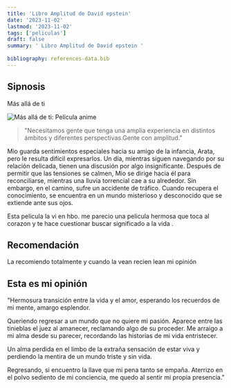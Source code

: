 ```yaml
---
title: 'Libro Amplitud de David epstein'
date: '2023-11-02'
lastmod: '2023-11-02'
tags: ['peliculas']
draft: false
summary: ' Libro Amplitud de David epstein '
 
bibliography: references-data.bib
---
```

 
## Sipnosis

Más allá de ti

![Más allá de ti: Película anime](/static/images/range.png)

> "Necesitamos gente que tenga una amplia experiencia en distintos ámbitos y diferentes perspectivas.Gente con amplitud." 

Mio guarda sentimientos especiales hacia su amigo de la infancia, Arata, pero le resulta difícil expresarlos. Un día, mientras siguen navegando por su relación delicada, tienen una discusión por algo insignificante. Después de permitir que las tensiones se calmen, Mio se dirige hacia él para reconciliarse, mientras una lluvia torrencial cae a su alrededor. Sin embargo, en el camino, sufre un accidente de tráfico. Cuando recupera el conocimiento, se encuentra en un mundo misterioso y desconocido que se extiende ante sus ojos.

Esta pelicula la vi en hbo. me parecio una pelicula hermosa que toca al corazon y te hace cuestionar buscar significado a la vida .
<TOCInline toc={props.toc} exclude="Sipnosis" />

## Recomendación 

La recomiendo totalmente y cuando la vean recien lean mi opinión

## Esta es mi opinión 

 

"Hermosura transición entre la vida y el amor, esperando los recuerdos de mi mente, amargo esplendor.

Queriendo regresar a un mundo que no quiere mi pasión. Aparece entre las tinieblas el juez al amanecer, reclamando algo de su proceder. Me arraigo a mi alma desde su parecer, recordando las historias de mi vida entristecer.

Un alma perdida en el limbo de la extraña sensación de estar viva y perdiendo la mentira de un mundo triste y sin vida.

Regresando, si encuentro la llave que mi pena tanto se empaña. Aterrizo en el polvo sediento de mi conciencia, me quedo al sentir mi propia presencia."
